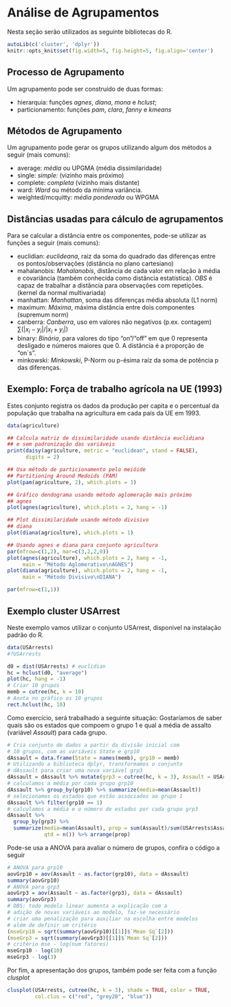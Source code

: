 # Análise de Agrupamentos {#AA}

Nesta seção serão utilizados as seguinte bibliotecas do R.
```r
autoLib(c('cluster', 'dplyr'))
knitr::opts_knit$set(fig.width=5, fig.height=5, fig.align='center')
```

## Processo de Agrupamento {#AAprocess}

Um agrupamento pode ser construído de duas formas:

- hierarquia: funções *agnes*, *diana*, *mona* e *hclust*;
- particionamento: funções *pam*, *clara*, *fanny* e *kmeans* 

## Métodos de Agrupamento {#AAmethod}

Um agrupamento pode gerar os grupos utilizando algum dos métodos a seguir (mais comuns):

- average: *média* ou UPGMA (média dissimilaridade)
- single: *simple:* (vizinho mais próximo)
- complete: *completa* (vizinho mais distante)
- ward: *Ward* ou método da mínima variância.
- weighted/mcquitty: *média ponderada* ou WPGMA

## Distâncias usadas para cálculo de agrupamentos {#AAdist}

Para se calcular a distância entre os componentes, pode-se utilizar as funções a seguir (mais comuns):

- euclidian: *euclideana*, raiz da soma do quadrado das diferenças entre os pontos/observações (distância no plano cartesiano)
- mahalanobis: *Mahalanobis*, distância de cada valor em relação à média e covariância (também conhecida como distância estatística). _OBS_ é capaz de trabalhar a distância para observações com repetições. (kernel da normal multivariada)
- manhattan: *Manhattan*, soma das diferenças média absoluta (L1 norm)
- maximum: *Máxima*, máxima distância entre dois componentes (supremum norm)
- canberra: *Canberra*, uso em valores não negativos (p.ex. contagem) $\sum(|x_i - y_i| / |x_i + y_i|)$
- binary: *Binária*, para valores do tipo "on"/"off" em que $0$ representa desligado e números maiores que $0$. A distância é a proporção de "on`s".
- minkowski: *Minkowski*, P-Norm ou p-ésima raíz da soma de potência p das diferenças.

## Exemplo: Força de trabalho agrícola na UE (1993)

Estes conjunto registra os dados da produção per capita e o percentual da população que trabalha na agricultura em cada país da UE em 1993.

```r
data(agriculture)

## Calcula matriz de dissimilaridade usando distância euclidiana 
## e sem padronização das variáveis
print(daisy(agriculture, metric = "euclidean", stand = FALSE),
      digits = 2)

## Usa método de particionamento pelo meióide 
## Partitioning Around Medoids (PAM)
plot(pam(agriculture, 2), which.plots = 1)

## Gráfico dendograma usando método aglomeração mais próximo
## agnes
plot(agnes(agriculture), which.plots = 2, hang = -1)

## Plot dissimilaridade usando método divisivo
## diana
plot(diana(agriculture), which.plots = 1)

## Usando agnes e diana para conjunto agricultura
par(mfrow=c(1,2), mar=c(3,2,2,0))
plot(agnes(agriculture), which.plots = 2, hang = -1,
     main = "Método Aglomerativo\nAGNES")
plot(diana(agriculture), which.plots = 2, hang = -1,
     main = "Método Divisivo\nDIANA")

```

```r

par(mfrow=c(1,1))
```

## Exemplo cluster USArrest

Neste exemplo vamos utilizar o conjunto USArrest, disponível na instalação padrão do R.

```r
data(USArrests)
#?USArrests

d0 = dist(USArrests) # euclidian
hc = hclust(d0, "average")
plot(hc, hang = -1)
# Criar 10 grupos
memb = cutree(hc, k = 10)
# Anota no gráfico os 10 grupos
rect.hclust(hc, 10)
```

Como exercício, será trabalhado a seguinte situação: Gostaríamos de saber quais são os estados que compoem o grupo 1 e qual a média de assalto (variável _Assault_) para cada grupo. 

```r
# Cria conjunto de dados a partir da divisão inicial com
# 10 grupos, com as variáveis State e grp10
dAssault = data.frame(State = names(memb), grp10 = memb)
# Utilizando a biblioteca dplyr, transformamos o conjunto
# dAssault para criar uma nova variável grp3
dAssault = dAssault %>% mutate(grp3 = cutree(hc, k = 3), Assault = USArrests$Assault)
# calculamos a média por cada grupo grp10
dAssault %>% group_by(grp10) %>% summarize(media=mean(Assault))
# selecionamos os estados que estão associados ao grupo 1
dAssault %>% filter(grp10 == 1)
# calculamos a média e o número de estados por cada grupo grp3
dAssault %>% 
  group_by(grp3) %>% 
  summarize(media=mean(Assault), prop = sum(Assault)/sum(USArrests$Assault),
            qtd = n()) %>% arrange(prop)
```

Pode-se usa a ANOVA para avaliar o número de grupos, confira o código a seguir

```r
# ANOVA para grp10
aovGrp10 = aov(Assault ~ as.factor(grp10), data = dAssault)
summary(aovGrp10)
# ANOVA para grp3
aovGrp3 = aov(Assault ~ as.factor(grp3), data = dAssault)
summary(aovGrp3)
# OBS: todo modelo linear aumenta a explicação com a 
# adição de novas variáveis ao modelo, faz-se necessário
# criar uma penalização para auxiliar na escolha entre modelos
# além de definir um critério
(mseGrp10 = sqrt(summary(aovGrp10)[[1]]$`Mean Sq`[2]))
(mseGrp3 = sqrt(summary(aovGrp3)[[1]]$`Mean Sq`[2]))
# critério mse - log(num fatores)
mseGrp10 - log(10)
mseGrp3 - log(3)
```

Por fim, a apresentação dos grupos, também pode ser feita com a função _clusplot_

```r
clusplot(USArrests, cutree(hc, k = 3), shade = TRUE, color = TRUE,
         col.clus = c("red", "grey20", "blue"))
```

